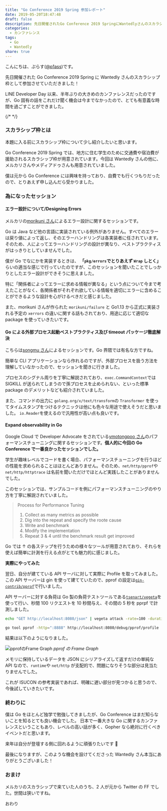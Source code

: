 ```yaml
---
title: "Go Conference 2019 Spring 参加レポート"
date: 2019-05-20T18:47:48
draft: false
description: 先日開催されたGo Conference 2019 SpringにWantedlyさんのスカラシップ枠として参加し、Goに関する話をたくさん聞くことが出来ました。
categories:
  - カンファレンス
tags:
  - Go
  - Wantedly
share: true
---
```


こんにちは、ぷらす([@p1ass](https://twitter.com/p1ass))です。

先日開催された Go Conference 2019 Spring に Wantedly さんのスカラシップ枠として参加させていただきました！

LINE Developer Day 以来、半年ぶりの大きめのカンファレンスだったのですが、Go 固有の話をこれだけ聞く機会は今までなかったので、とても有意義な時間を過ごすことができました。

{/* <!--more--> */}

### スカラシップ枠とは

本題に入る前にスカラシップ枠について少し紹介したいと思います。

Go Conference 2019 Spring では、地方に住む学生のために交通費や宿泊費が援助されるスカラシップ枠が用意されています。今回は Wantedly さんの他に、メルカリさんやメディアドゥさんも用意されていました。

<ExLinkCard url="https://gocon.connpass.com/event/124530" />

僕は元から Go Conference には興味を持っており、自費でも行くつもりだったので、とりあえず申し込んだら受かりました。

<ExLinkCard url="https://www.wantedly.com/projects/302608" />

### 為になったセッション

#### エラー設計について/Designing Errors

メルカリの[morikuni さん](https://twitter.com/inukirom)によるエラー設計に関するセッションです。

<ExLinkCard url="https://docs.google.com/presentation/d/1JIdZ4IVW2D3kEFUtWSvHNes3r3ykojGuUAQAnhmEVs0/edit#slide=id.g4204ea1550_1_336" />

Go は Java など他の言語に実装されている例外がありません。すべてのエラーは戻り値によって返し、そのエラーハンドリングは各実装者に任されています。そのため、人によってエラーハンドリングの設計が異なり、ベストプラクティスがはっきりとしていませんでした。

僕が Go でなにかを実装するときは、 **「`pkg/errors`でとりあえず `Wrap` しとく」** らいの適当な感じで行っていたのですが、このセッションを聞いたことでしっかりとしたエラー設計ができそうに思えました。

特に「関係者によってエラーに求める情報が異なる」という点について今まで考えたことがなく、各関係者がそれぞれ欲している情報を適切にエラーに含めることができるような設計を心がけるべきだと感じました。

また、morikuni さんが作られた `morikuni/failure` と Go1.13 から正式に実装される予定の `xerrors` の違いに関する話もされており、用途に応じて適切な package を使っていきたいです。

<ExLinkCard url="https://github.com/morikuni/failure" />

#### Go による外部プロセス起動ベストプラクティス及び timeout パッケージ徹底解決

こちらは[songmu さん](https://twitter.com/songmu)によるセッションです。Go 界隈では有名な方ですね。

<ExLinkCard url="http://songmu.github.io/slides/gocon2019-spring" />

簡単な CLI アプリケーションなら作れるのですが、外部プロセスを扱う方法を理解していなかったので、セッションを聞きに行きました。

プロセスのシグナル周りを丁寧に解説されており、`exec.CommandContext`では SIGKILL が送られてしまうので孫プロセスを止められない、といった標準 package のデメリットなども紹介されていました。

また、コマンドの出力に `golang.org/x/text/transform`の `Transformer` を使ってタイムスタンプをつけるテクニックは他にも色々な用途で使えそうだと思いました。
`io.Reader`を使えるので汎用性が高い点も良いです。

#### Expand observability in Go

Google Cloud で Developer Advocate をされている[ymotongpoo さん](https://twitter.com/ymotongpoo)のパフォーマンスチューニングに関するセッションです。**個人的に今回の Go Conference で一番良かったセッションでした。**

<ExLinkCard url="https://docs.google.com/presentation/d/e/2PACX-1vRiua4UZzSEGuS-IIHLjwEA9VpQda8eo_z59AYSd5z8oFm7t5cjM6Jrxh3XqMLjQ6dM13WBtUd7IEH7/pub?slide=id.g405a9dc47b_0_0" />

学生が趣味レベルでコードを書く場合、パフォーマンスチューニングを行うほどの性能を求められることはほとんどありません。そのため、`net/http/pprof`や `net/http/httptrace` は名前を聞いただけでほとんど実践したことがありませんでした。

このセッションでは、サンプルコードを例にパフォーマンスチューニングのやり方を丁寧に解説されていました。

> Process for Performance Tuning
>
> 1. Collect as many metrics as possible
> 2. Dig into the repeat and specify the roote cause
> 3. Write and benchmark
> 4. Modify the implementation
> 5. Repeat 3 & 4 until the benchmark result get improved

Go では ↑ の各ステップを行うための様々なツールが用意されており、それらを使えば簡単に計測を行える点がとても魅力的に感じました。

**実際にやってみた**

翌日、自分が建てている API サーバに対して実際に Profile を取ってみました。
この API サーバーは gin を使って建てていたので、pprof の設定は[`gin-contrib/pprof`](https://github.com/gin-contrib/pprof)で行いました。

API サーバーに対する負荷は Go 製の負荷テストツールである[`tsenart/vegeta`](https://github.com/tsenart/vegeta)を使って行い、秒間 100 リクエストを 10 秒間与え、その間の 5 秒を pprpf で計測しました。

```bash
echo "GET http://localhost:8080/json" | vegeta attack -rate=100 -duration=10s | tee result.bin
```

```bash
go tool pprof -http=":8888" http://localhost:8080/debug/pprof/profile
```

結果は以下のようになりました。

![pprofのFrame Graph](./pprof.png)
_pprof の Frame Graph_

メモリに保持しているデータを JSON にシリアライズして返すだけの単純な API なので、`runtime`や `net/http` が支配的で、問題になりそうな部分は見当たりませんでした。

これが ISUCON の参考実装であれば、明確に遅い部分が見つかると思うので、今後試していきたいです。

### 終わりに

僕は Go をほとんど独学で勉強してきましたが、Go Conference はまだ知らないことを知るとても良い機会でした。
日本で一番大きな Go に関するカンファレンスということもあり、レベルの高い話が多く、Gopher なら絶対に行くべきイベントだと思います。

来年は自分が登壇する側に回れるように頑張りたいです 💪

最後になりますが、このような機会を設けてくださった Wantedly さん本当にありがとうございました！

### おまけ

<Twitter url="https://twitter.com/p1ass/status/1129568723424096256" />

<Twitter url="https://twitter.com/p1ass/status/1129581700835504128" />

メルカリのスカラシップで来ていた人のうち、2 人が元から Twitter の FF でした。世間は狭いですね。

<Twitter url="https://twitter.com/p1ass/status/1129532777244741632" />

おわり

```

```
